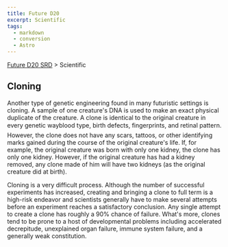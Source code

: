 ```yaml
---
title: Future D20
excerpt: Scientific
tags:
  - markdown
  - conversion
  - Astro
---
```






[Future D20 SRD]( / ) > Scientific




## Cloning


Another type of genetic engineering found in many futuristic settings is cloning. A sample of one creature's DNA is used to make an exact physical duplicate of the creature. A clone is identical to the original creature in every genetic wayblood type, birth defects, fingerprints, and retinal pattern. However, the clone does not have any scars, tattoos, or other identifying marks gained during the course of the original creature's life. If, for example, the original creature was born with only one kidney, the clone has only one kidney. However, if the original creature has had a kidney removed, any clone made of him will have two kidneys (as the original creature did at birth).


Cloning is a very difficult process. Although the number of successful experiments has increased, creating and bringing a clone to full term is a high-risk endeavor and scientists generally have to make several attempts before an experiment reaches a satisfactory conclusion. Any single attempt to create a clone has roughly a 90% chance of failure. What's more, clones tend to be prone to a host of developmental problems including accelerated decrepitude, unexplained organ failure, immune system failure, and a generally weak constitution.



